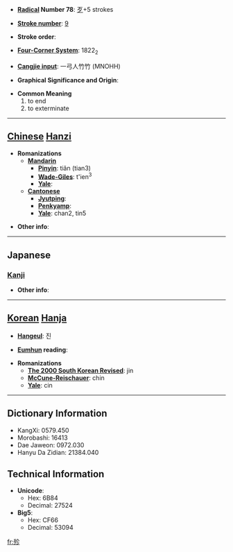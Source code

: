 * '''[[Wiktionary:Chinese radical index| Radical]] Number 78''': [[Wiktionary:Chinese radical index 歹|歹]]+5 strokes

* '''[[Wiktionary:Chinese total strokes index|Stroke number]]''': [[Wiktionary:Chinese total strokes index 9|9]]

* '''Stroke order''': 

* '''[[Wiktionary:Chinese four corner index|Four-Corner System]]''': 1822<sub>2</sub>

* '''[[Wiktionary:Chinese Cangjie index|Cangjie input]]''': 一弓人竹竹 (MNOHH)

* '''Graphical Significance and Origin''': 

* '''Common Meaning'''
*#to end
*# to exterminate


----

== [[Chinese]] [[Hanzi]] ==

* '''Romanizations'''
** '''[[Mandarin]]'''
*** '''[[Pinyin]]''': tiǎn (tian3)
*** '''[[Wade-Giles]]''': t'ien<sup>3</sup>
*** '''[[Yale]]''': 
** '''[[Cantonese]]'''
*** '''[[Jyutping]]''':
*** '''[[Penkyamp]]''': 
*** '''[[Yale]]''': chan2, tin5

* '''Other info''': 

----

==Japanese==
===[[Kanji]]===
{{kanji|on readings=[[てん]] (ten)|kun readings=[[つきる]] (tsukiru), [[たえる]] (taeru)}}

* '''Other info''':  

----

== [[Korean]] [[Hanja]] ==

* '''[[Hangeul]]''': 진

* '''[[Eumhun]] reading''': 

* '''Romanizations'''
** '''[[The 2000 South Korean Revised Romanization|The 2000 South Korean Revised]]''': jin
** '''[[McCune-Reischauer]]''': chin
** '''[[Yale]]''': cin

----

== Dictionary Information ==

* KangXi: 0579.450
* Morobashi: 16413
* Dae Jaweon: 0972.030
* Hanyu Da Zidian: 21384.040

== Technical Information ==

* '''Unicode''':
** Hex: 6B84
** Decimal: 27524
* '''Big5''':
** Hex: CF66
** Decimal: 53094

[[fr:殄]]